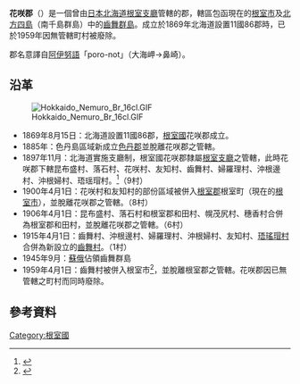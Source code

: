 {{日本郡 (廢除)
| 郡=花咲郡
| 日文原名=花咲郡
| 平假名=はなさきぐん
| 羅馬字拼音=Hanasaki-gun
| 廢除時間=1959年4月1日
| 廢除理由=無管轄町村
| 廢除時處置=
| 現在郡=根室市
| 都道府縣=北海道
| 支廳=根室支廳
| 町=
| 村=1
| 經度=
| 緯度=
| 地圖=
}}
'''花咲郡'''（{{jpn|j=花咲郡|hg=はなさきぐん|rm=Hanasaki gun|f=y}}）是一個曾由[[日本|日本]][[北海道|北海道]][[根室支廳|根室支廳]]管轄的郡，轄區包函現在的[[根室市|根室市]]及[[北方四島|北方四島]]（南千島群島）中的[[齒舞群島|齒舞群島]]。成立於1869年北海道設置11國86郡時，已於1959年因無管轄町村被廢除。

郡名意譯自[[阿伊努語|阿伊努語]]「poro-not」（大海岬→鼻崎）。

==沿革==
[[Image:Hokkaido_Nemuro_Br_16cl.GIF|thumb]]
*1869年8月15日：北海道設置11國86郡，[[根室國|根室國]]花咲郡成立。
*1885年：色丹島區域新成立[[色丹郡|色丹郡]]並脫離花咲郡之管轄。
*1897年11月：北海道實施支廳制，根室國花咲郡隸屬[[根室支廳|根室支廳]]之管轄，此時花咲郡下轄昆布盛村、落石村、花咲村、友知村、齒舞村、婦羅理村、沖根邊村、沖根婦村、珸瑶瑁村。<ref>{{Cite web| url=http://homepage1.nifty.com/ishato/tiri/sityoson/01hokkai/01_hokkai21.htm#nemuro| title=市町村的變遷 - 北海道［道東・道北］| publisher=ISSIE| accessdate=2008年7月21日| language=ja| deadurl=yes| archiveurl=https://web.archive.org/web/20091001194212/http://homepage1.nifty.com/ishato/tiri/sityoson/01hokkai/01_hokkai21.htm#nemuro| archivedate=2009年10月1日}}</ref>（9村）
*1900年4月1日：花咲村和友知村的部份區域被併入[[根室郡|根室郡]]根室町（現在的[[根室市|根室市]]），並脫離花咲郡之管轄。（8村）
*1906年4月1日：昆布盛村、落石村和根室郡和田村、幌茂尻村、穗香村合併為根室郡和田村，並脫離花咲郡之管轄。（6村）
*1915年4月1日：齒舞村、沖根邊村、婦羅理村、沖根婦村、友知村、[[珸瑤瑁村|珸瑤瑁村]]合併為新設立的[[齒舞村|齒舞村]]。（1村）
*1945年9月：[[蘇俄|蘇俄]]佔領齒舞群島
*1959年4月1日：齒舞村被併入根室市<ref>{{Cite web| publisher=根室市政府| title=根室市的簡史| url=http://www.city.nemuro.hokkaido.jp/dcitynd.nsf/image/735086ed1b6a507b492570930028b203/$FILE/nenpo.pdf| format=PDF| accessdate=2008年7月21日| language=ja| deadurl=yes| archiveurl=https://web.archive.org/web/20150923204109/http://www.city.nemuro.hokkaido.jp/dcitynd.nsf/image/735086ed1b6a507b492570930028b203/$FILE/nenpo.pdf| archivedate=2015年9月23日}}</ref>，並脫離根室郡之管轄。花咲郡因已無管轄之町村而同時廢除。

==參考資料==
{{Reflist}}

{{根室國的郡}}

[[Category:根室國|Category:根室國]]